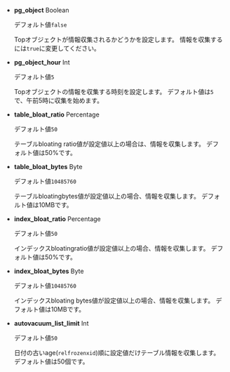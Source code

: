-   **pg_object** <span class='type'>Boolean</span>

    デフォルト値`false`

    Topオブジェクトが情報収集されるかどうかを設定します。 情報を収集するには`true`に変更してください。

-   **pg_object_hour** <span class='type'>Int</span>

    デフォルト値`5`

    Topオブジェクトの情報を収集する時刻を設定します。 デフォルト値は`5`で、午前5時に収集を始めます。

-   **table_bloat_ratio** <span class='type'>Percentage</span>

    デフォルト値`50`

    テーブルbloating ratio値が設定値以上の場合は、情報を収集します。 デフォルト値は50%です。

-   **table_bloat_bytes** <span class='type'>Byte</span>

    デフォルト値`10485760`

    テーブルbloatingbytes値が設定値以上の場合、情報を収集します。 デフォルト値は10MBです。

-   **index_bloat_ratio** <span class='type'>Percentage</span>

    デフォルト値`50`

    インデックスbloatingratio値が設定値以上の場合、情報を収集します。 デフォルト値は50%です。

-   **index_bloat_bytes** <span class='type'>Byte</span>

    デフォルト値`10485760`

    インデックスbloating bytes値が設定値以上の場合、情報を収集します。 デフォルト値は10MBです。

-   **autovacuum_list_limit**  <span class='type'>Int</span>

    デフォルト値`50`

    日付の古いage(`relfrozenxid`)順に設定値だけテーブル情報を収集します。 デフォルト値は50個です。

